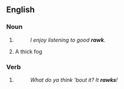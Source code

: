 ==English==

===Noun===
{{en-noun}}

# {{eye dialect of|rock}}
#: ''I enjoy listening to good '''rawk'''.''
# {{Yorkshire}} A thick fog

===Verb===
{{en-verb}}

# {{eye dialect of|rock}}
#: ''What do ya think 'bout it? It '''rawks'''!''